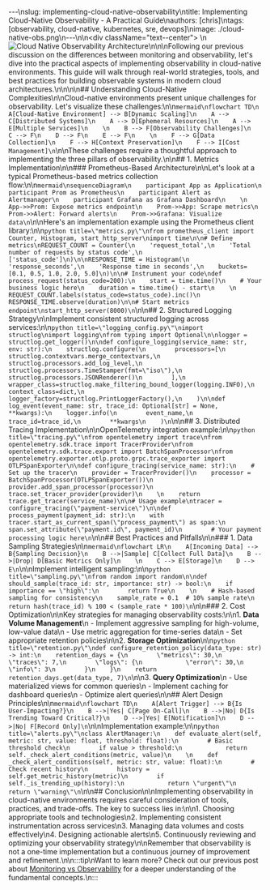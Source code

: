 ---\nslug: implementing-cloud-native-observability\ntitle: Implementing Cloud-Native Observability - A Practical Guide\nauthors: [chris]\ntags: [observability, cloud-native, kubernetes, sre, devops]\nimage: ./cloud-native-obs.png\n---\n\n<div className=\"text--center\"> \n  ![Cloud Native Observability Architecture](./cloud-native-obs.png)\n</div>\n\nFollowing our previous discussion on the differences between monitoring and observability, let's dive into the practical aspects of implementing observability in cloud-native environments. This guide will walk through real-world strategies, tools, and best practices for building observable systems in modern cloud architectures.\n\n<!--truncate-->\n\n## Understanding Cloud-Native Complexities\n\nCloud-native environments present unique challenges for observability. Let's visualize these challenges:\n\n```mermaid\nflowchart TD\n    A[Cloud-Native Environment] --> B[Dynamic Scaling]\n    A --> C[Distributed Systems]\n    A --> D[Ephemeral Resources]\n    A --> E[Multiple Services]\n    \n    B --> F[Observability Challenges]\n    C --> F\n    D --> F\n    E --> F\n    \n    F --> G[Data Collection]\n    F --> H[Context Preservation]\n    F --> I[Cost Management]\n```\n\nThese challenges require a thoughtful approach to implementing the three pillars of observability.\n\n## 1. Metrics Implementation\n\n### Prometheus-Based Architecture\n\nLet's look at a typical Prometheus-based metrics collection flow:\n\n```mermaid\nsequenceDiagram\n    participant App as Application\n    participant Prom as Prometheus\n    participant Alert as Alertmanager\n    participant Grafana as Grafana Dashboard\n    \n    App->>Prom: Expose metrics endpoint\n    Prom->>App: Scrape metrics\n    Prom->>Alert: Forward alerts\n    Prom->>Grafana: Visualize data\n```\n\nHere's an implementation example using the Prometheus client library:\n\n```python title=\"metrics.py\"\nfrom prometheus_client import Counter, Histogram, start_http_server\nimport time\n\n# Define metrics\nREQUEST_COUNT = Counter(\n    'request_total',\n    'Total number of requests by status code',\n    ['status_code']\n)\n\nRESPONSE_TIME = Histogram(\n    'response_seconds',\n    'Response time in seconds',\n    buckets=[0.1, 0.5, 1.0, 2.0, 5.0]\n)\n\n# Instrument your code\ndef process_request(status_code=200):\n    start = time.time()\n    # Your business logic here\n    duration = time.time() - start\n    \n    REQUEST_COUNT.labels(status_code=status_code).inc()\n    RESPONSE_TIME.observe(duration)\n\n# Start metrics endpoint\nstart_http_server(8000)\n```\n\n## 2. Structured Logging Strategy\n\nImplement consistent structured logging across services:\n\n```python title=\"logging_config.py\"\nimport structlog\nimport logging\nfrom typing import Optional\n\nlogger = structlog.get_logger()\n\ndef configure_logging(service_name: str, env: str):\n    structlog.configure(\n        processors=[\n            structlog.contextvars.merge_contextvars,\n            structlog.processors.add_log_level,\n            structlog.processors.TimeStamper(fmt=\"iso\"),\n            structlog.processors.JSONRenderer()\n        ],\n        wrapper_class=structlog.make_filtering_bound_logger(logging.INFO),\n        context_class=dict,\n        logger_factory=structlog.PrintLoggerFactory(),\n    )\n\ndef log_event(event_name: str, trace_id: Optional[str] = None, **kwargs):\n    logger.info(\n        event_name,\n        trace_id=trace_id,\n        **kwargs\n    )\n```\n\n## 3. Distributed Tracing Implementation\n\nOpenTelemetry integration example:\n\n```python title=\"tracing.py\"\nfrom opentelemetry import trace\nfrom opentelemetry.sdk.trace import TracerProvider\nfrom opentelemetry.sdk.trace.export import BatchSpanProcessor\nfrom opentelemetry.exporter.otlp.proto.grpc.trace_exporter import OTLPSpanExporter\n\ndef configure_tracing(service_name: str):\n    # Set up the tracer\n    provider = TracerProvider()\n    processor = BatchSpanProcessor(OTLPSpanExporter())\n    provider.add_span_processor(processor)\n    trace.set_tracer_provider(provider)\n    \n    return trace.get_tracer(service_name)\n\n# Usage example\ntracer = configure_tracing(\"payment-service\")\n\ndef process_payment(payment_id: str):\n    with tracer.start_as_current_span(\"process_payment\") as span:\n        span.set_attribute(\"payment.id\", payment_id)\n        # Your payment processing logic here\n```\n\n## Best Practices and Pitfalls\n\n### 1. Data Sampling Strategies\n\n```mermaid\nflowchart LR\n    A[Incoming Data] --> B{Sampling Decision}\n    B -->|Sample| C[Collect Full Data]\n    B -->|Drop| D[Basic Metrics Only]\n    \n    C --> E[Storage]\n    D --> E\n```\n\nImplement intelligent sampling:\n\n```python title=\"sampling.py\"\nfrom random import random\n\ndef should_sample(trace_id: str, importance: str) -> bool:\n    if importance == \"high\":\n        return True\n    \n    # Hash-based sampling for consistency\n    sample_rate = 0.1  # 10% sample rate\n    return hash(trace_id) % 100 < (sample_rate * 100)\n```\n\n### 2. Cost Optimization\n\nKey strategies for managing observability costs:\n\n1. **Data Volume Management**\n   - Implement aggressive sampling for high-volume, low-value data\n   - Use metric aggregation for time-series data\n   - Set appropriate retention policies\n\n2. **Storage Optimization**\n\n```python title=\"retention.py\"\ndef configure_retention_policy(data_type: str) -> int:\n    retention_days = {\n        \"metrics\": 30,\n        \"traces\": 7,\n        \"logs\": {\n            \"error\": 30,\n            \"info\": 3\n        }\n    }\n    return retention_days.get(data_type, 7)\n```\n\n3. **Query Optimization**\n   - Use materialized views for common queries\n   - Implement caching for dashboard queries\n   - Optimize alert queries\n\n## Alert Design Principles\n\n```mermaid\nflowchart TD\n    A[Alert Trigger] --> B{Is User-Impacting?}\n    B -->|Yes| C[Page On-Call]\n    B -->|No| D{Is Trending Toward Critical?}\n    D -->|Yes| E[Notification]\n    D -->|No| F[Record Only]\n```\n\nImplementation example:\n\n```python title=\"alerts.py\"\nclass AlertManager:\n    def evaluate_alert(self, metric: str, value: float, threshold: float):\n        # Basic threshold check\n        if value > threshold:\n            return self._check_alert_conditions(metric, value)\n    \n    def _check_alert_conditions(self, metric: str, value: float):\n        # Check recent history\n        history = self.get_metric_history(metric)\n        if self._is_trending_up(history):\n            return \"urgent\"\n        return \"warning\"\n```\n\n## Conclusion\n\nImplementing observability in cloud-native environments requires careful consideration of tools, practices, and trade-offs. The key to success lies in:\n\n1. Choosing appropriate tools and technologies\n2. Implementing consistent instrumentation across services\n3. Managing data volumes and costs effectively\n4. Designing actionable alerts\n5. Continuously reviewing and optimizing your observability strategy\n\nRemember that observability is not a one-time implementation but a continuous journey of improvement and refinement.\n\n:::tip\nWant to learn more? Check out our previous post about [Monitoring vs Observability](/blog/monitoring-vs-observability) for a deeper understanding of the fundamental concepts.\n:::